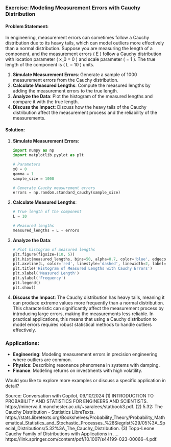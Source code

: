 ### Exercise: Modeling Measurement Errors with Cauchy Distribution

#### Problem Statement:
In engineering, measurement errors can sometimes follow a Cauchy distribution due to its heavy tails, which can model outliers more effectively than a normal distribution. Suppose you are measuring the length of a component, and the measurement errors \( E \) follow a Cauchy distribution with location parameter \( x_0 = 0 \) and scale parameter \( \gamma = 1 \). The true length of the component is \( L = 10 \) units.

1. **Simulate Measurement Errors**: Generate a sample of 1000 measurement errors from the Cauchy distribution.
2. **Calculate Measured Lengths**: Compute the measured lengths by adding the measurement errors to the true length.
3. **Analyze the Data**: Plot the histogram of the measured lengths and compare it with the true length.
4. **Discuss the Impact**: Discuss how the heavy tails of the Cauchy distribution affect the measurement process and the reliability of the measurements.

#### Solution:

1. **Simulate Measurement Errors**:
   ```python
   import numpy as np
   import matplotlib.pyplot as plt

   # Parameters
   x0 = 0
   gamma = 1
   sample_size = 1000

   # Generate Cauchy measurement errors
   errors = np.random.standard_cauchy(sample_size)
   ```

2. **Calculate Measured Lengths**:
   ```python
   # True length of the component
   L = 10

   # Measured lengths
   measured_lengths = L + errors
   ```

3. **Analyze the Data**:
   ```python
   # Plot histogram of measured lengths
   plt.figure(figsize=(10, 5))
   plt.hist(measured_lengths, bins=50, alpha=0.7, color='blue', edgecolor='black')
   plt.axvline(L, color='red', linestyle='dashed', linewidth=2, label='True Length')
   plt.title('Histogram of Measured Lengths with Cauchy Errors')
   plt.xlabel('Measured Length')
   plt.ylabel('Frequency')
   plt.legend()
   plt.show()
   ```

4. **Discuss the Impact**:
   The Cauchy distribution has heavy tails, meaning it can produce extreme values more frequently than a normal distribution. This characteristic can significantly affect the measurement process by introducing large errors, making the measurements less reliable. In practical applications, this means that using a Cauchy distribution to model errors requires robust statistical methods to handle outliers effectively.

### Applications:
- **Engineering**: Modeling measurement errors in precision engineering where outliers are common.
- **Physics**: Describing resonance phenomena in systems with damping.
- **Finance**: Modeling returns on investments with high volatility.

Would you like to explore more examples or discuss a specific application in detail?

Source: Conversation with Copilot, 09/10/2024
(1) INTRODUCTION TO PROBABILITY AND STATISTICS FOR ENGINEERS AND SCIENTISTS. https://minerva.it.manchester.ac.uk/~saralees/statbook3.pdf.
(2) 5.32: The Cauchy Distribution - Statistics LibreTexts. https://stats.libretexts.org/Bookshelves/Probability_Theory/Probability_Mathematical_Statistics_and_Stochastic_Processes_%28Siegrist%29/05%3A_Special_Distributions/5.32%3A_The_Cauchy_Distribution.
(3) Topp-Leone Cauchy Family of Distributions with Applications in .... https://link.springer.com/content/pdf/10.1007/s44199-023-00066-4.pdf.
